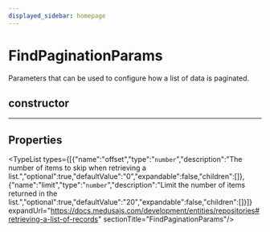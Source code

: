 ```yaml
---
displayed_sidebar: homepage
---
```



# FindPaginationParams

Parameters that can be used to configure how a list of data is paginated.

## constructor

___

## Properties

<TypeList types={[{"name":"offset","type":"`number`","description":"The number of items to skip when retrieving a list.","optional":true,"defaultValue":"0","expandable":false,"children":[]},{"name":"limit","type":"`number`","description":"Limit the number of items returned in the list.","optional":true,"defaultValue":"20","expandable":false,"children":[]}]} expandUrl="https://docs.medusajs.com/development/entities/repositories#retrieving-a-list-of-records" sectionTitle="FindPaginationParams"/>

